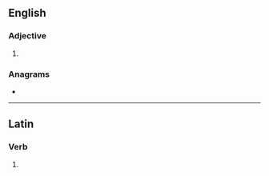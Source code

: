 {{also|Saner}}
==English==

===Adjective===
{{head|en|adjective comparative form}}

# {{en-comparative of|sane}}

===Anagrams===
* {{anagrams|en|Naser|Nears|RNase|Serna|Snare|eRNAs|earns|nares|nears|snare}}

----

==Latin==

===Verb===
{{la-verb-form|sāner}}

# {{inflection of|sānō||1|s|pres|pasv|subj|lang=la}}